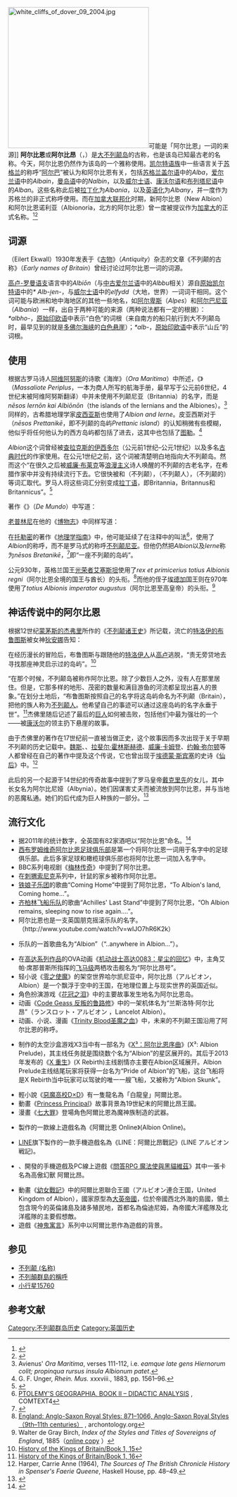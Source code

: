 {{About|大不列顛島的古稱 '''Albion'''|英國[[蘇格蘭|蘇格蘭]]的商用汽車生產商'''Albion'''|亞比安}}

[[Image:white_cliffs_of_dover_09_2004.jpg|320px]]可能是「阿尔比恩」一词的来源]]
'''阿尔比恩'''或'''阿尔比昂'''（{{lang-en|Albion}}，{{lang-grc|Ἀλβίων}}）是[[大不列颠岛|大不列颠岛]]的古称，也是该岛已知最古老的名称。今天，阿尔比恩仍然作为该岛的一个雅称使用。[[凯尔特语族|凯尔特语族]]中一些语言关于[[苏格兰|苏格兰]]的称呼“[[阿尔巴_(名称)|阿尔巴]]”被认为和阿尔比恩有关，包括[[苏格兰盖尔语|苏格兰盖尔语]]中的''Alba''，[[爱尔兰语|爱尔兰语]]中的''Albain''，[[曼岛语|曼岛语]]中的''Nalbin''，以及[[威尔士语|威尔士语]]、[[康沃尔语|康沃尔语]]和[[布列塔尼语|布列塔尼语]]中的''Alban''。这些名称此后被[[拉丁语|拉丁化]]为''Albania''，以及[[英语化|英语化]]为''Albany''，并一度作为苏格兰的非正式称呼使用。而在[[加拿大联邦化|加拿大联邦化]]时期，新阿尔比恩（New Albion）和阿尔比恩诺利亚（Albionoria，北方的阿尔比恩）曾一度被提议作为[[加拿大|加拿大]]的正式名称。<ref name="other">{{Cite web |url=http://canadaonline.about.com/od/history/a/namecanada.htm |title=How Canada Got Its Name - Origin of the Name Canada<!-- Bot generated title --> |access-date=2013-06-08 |archive-date=2010-12-07 |archive-url=https://web.archive.org/web/20101207073242/http://canadaonline.about.com/od/history/a/namecanada.htm |dead-url=no }}</ref><ref>{{Cite web |url=http://books.google.com/books?id=aiUZMOypNB4C&lpg=PA357&dq=Vesperia%20Canada&lr=&as_drrb_is=q&as_minm_is=0&as_miny_is=&as_maxm_is=0&as_maxy_is=&as_brr=3&pg=PA16 |title=Naming Canada: stories about Canadian place names, Alan Rayburn |access-date=2013-06-08 |archive-date=2013-11-08 |archive-url=https://web.archive.org/web/20131108191852/http://books.google.com/books?id=aiUZMOypNB4C&lpg=PA357&dq=Vesperia%20Canada&lr=&as_drrb_is=q&as_minm_is=0&as_miny_is=&as_maxm_is=0&as_maxy_is=&as_brr=3&pg=PA16 |dead-url=no }}</ref>

==词源==
{{link-en|埃勒尔特·埃克沃尔|Eilert Ekwall}}（Eilert Ekwall）1930年发表于《[[古物_(杂志)|古物]]》（''Antiquity''）杂志的文章《不列颠的古称》（''Early names of Britain''）曾经讨论过阿尔比恩一词的词源。

[[高卢-罗曼语支|高卢-罗曼语支]]语言中的''Albiōn''（与[[中古爱尔兰语|中古爱尔兰语]]中的<i lang="mga">Albbu</i>相关）源自[[原始凯尔特语|原始凯尔特语]]中的''* Alb-i̯en-''，与[[威尔士语|威尔士语]]中的''elfydd''（大地，世界）一词词干相同。这个词可能与欧洲和地中海地区的其他一些地名，如[[阿尔卑斯|阿尔卑斯]]（''Alpes''）和[[阿尔巴尼亚|阿尔巴尼亚]]（''Albania''）一样，出自于两种可能的来源（两种说法都有一定的根据）：''*albho-''，[[原始印欧语|原始印欧语]]中表示“白色”的词根（来自南方的船只航行到大不列颠岛时，最早见到的就是[[多佛尔海峡|多佛尔海峡]]的[[多佛尔白色悬崖|白色悬崖]]）；''*alb-''，[[原始印欧语|原始印欧语]]中表示“山丘”的词根。

==使用==
根据古罗马诗人[[阿维阿努斯|阿维阿努斯]]的诗歌《海岸》（''Ora Maritima''）中所述，《{{link-en|玛萨利奥特·伯里浦鲁斯|Massaliote Periplus}}》（''Massaliote Periplus''，一本为商人所写的航海手册，最早写于公元前6世纪，4世纪末被阿维阿努斯翻译）中并未使用不列颠尼亚（Britannia）的名字，而是''nēsos Iernōn kai Albiōnōn''（the islands of the Iernians and the Albiones）。<ref>Avienus' ''Ora Maritima'', verses 111-112, i.e. ''eamque late gens Hiernorum colit; propinqua rursus insula Albionum patet''.</ref>同样的，古希腊地理学家[[皮西亚斯|皮西亚斯]]也使用了''Albion and Ierne''。皮亚西斯对于{{lang|el|νῆσος Πρεττανική}}（''nēsos Prettanikē''，即不列颠的岛屿''Prettanic island''）的认知稍微有些模糊，他似乎将任何他认为的西方岛屿都包括了进去，这其中也包括了[[图勒|图勒]]。<ref>G. F. Unger, ''Rhein. Mus.'' xxxviii., 1883, pp. 1561–96.</ref>

''Albion''这个词曾经被[[哈拉克斯的伊西多尔|查拉克斯的伊西多尔]]（公元前1世纪–公元1世纪）以及多名[[古典时代|古典时代]]的作家使用。在公元1世纪之前，这个词被清楚明白地指向大不列颠岛。然而这个“在很久之后被[[威廉·布莱克|威廉·布莱克]]等[[浪漫主义|浪漫主义]]诗人唤醒的不列颠的古老名字，在希腊作家中并没有持续流行下去。它很快被{{lang|el|Πρεττανία}}和{{lang|el|Βρεττανία}}（不列颠），{{lang|el|Βρεττανός}}（不列颠人），{{lang|el|Βρεττανικός}}（不列颠的）等词汇取代。罗马人将这些词汇分别变成[[拉丁语|拉丁语]]，即Britannia，Britannus和Britannicus”。<ref name=snyder>{{cite book
  | last = Snyder
  | first = Christopher A.
  | title = The Britons
  | url = https://archive.org/details/britons00snyd
  | publisher = Blackwell Publishing
  | year = 2003
  | page = [https://archive.org/details/britons00snyd/page/12 12]
  | isbn = 0-631-22260-X }}</ref> 

{{link-en|伪亚里士多德|Pseudo-Aristotle}}著作《{{link-en|宇宙论 (亚里士多德)|On the Universe|宇宙论}}》（''De Mundo''）中写道：
{{Quote|{{lang|el|Ἐν τούτῳ γε μὴν νῆσοι μέγισται τυγχάνουσιν οὖσαι δύο, Βρεττανικαὶ λεγόμεναι, Ἀλβίων καὶ Ἰέρνη}}

en toutoi ge men nesoi megistoi tynchanousin ousai dyo, Brettanikai legomenai, Albion kai Ierne

其中有两座较大的岛屿，被称作不列颠群岛，其中一座为阿尔比恩（Albion），另一座为爱尔尼（Ierne）。<ref name=ArOntheCosmos>{{cite book|last=Aristotle or Pseudo-Aristotle|coauthors=E. S. Forster (translator), D. J. Furley (translator)|title=On Sophistical Refutations. On Coming-to-be and Passing Away. On the Cosmos.|url=http://ia600300.us.archive.org/13/items/onsophisticalref00arisuoft/onsophisticalref00arisuoft.djvu|publisher = William Heinemann LTD, Harvard University Press|chapter=On the Cosmos, 393b12|pages=360-361}} at the Open Library Project.</ref>}}

[[老普林尼|老普林尼]]在他的《[[博物志_(老普林尼)|博物志]]》中同样写道：
{{Quote|这座岛自己的名字是阿尔比恩，而整个群岛在此后被我们略成为不列颠尼亚（Britanniae）。<ref name=PlinyE(4.41)>Pliny the Elder's ''Naturalis Historia'' Book IV. Chapter XLI 
[http://www.perseus.tufts.edu/hopper/text?doc=Plin.+Nat.+4.41&fromdoc=Perseus%3Atext%3A1999.02.0138 Latin text] {{Wayback|url=http://www.perseus.tufts.edu/hopper/text?doc=Plin.+Nat.+4.41&fromdoc=Perseus%3Atext%3A1999.02.0138 |date=20140719014628 }} and
[http://www.perseus.tufts.edu/hopper/text?doc=Perseus%3Atext%3A1999.02.0137%3Abook%3D4%3Achapter%3D30 English translation] {{Wayback|url=http://www.perseus.tufts.edu/hopper/text?doc=Perseus%3Atext%3A1999.02.0137%3Abook%3D4%3Achapter%3D30 |date=20130517035441 }}
at the [[Perseus_Project|Perseus Project]].  See also [http://www.archive.org/stream/plinysnaturalhis00plinrich#page/n245/mode/2up Pliny's Natural history. In thirty-seven books] at the [[Internet_Archive|Internet Archive]].</ref><ref name=BritanniaeLewisShort>Charlton T. Lewis, Charles Short, [http://www.perseus.tufts.edu/hopper/text?doc=Perseus%3Atext%3A1999.04.0059%3Aentry%3DBritanni A Latin Dictionary, lemma ''Britanni''] {{Wayback|url=http://www.perseus.tufts.edu/hopper/text?doc=Perseus%3Atext%3A1999.04.0059%3Aentry%3DBritanni |date=20160305073044 }} II.A  at the [[Perseus_Project|Perseus Project]].</ref>}}

在[[托勒密|托勒密]]的著作《[[地理学指南|地理学指南]]》中，他可能延续了{{link-en|泰尔的马里努斯|Marinus of Tyre}}在注释中的叫法<ref>[http://www.reshistoriaeantiqua.co.uk/Ptolcomm4.html PTOLEMY'S GEOGRAPHIA, BOOK II – DIDACTIC ANALYSIS] {{Wayback|url=http://www.reshistoriaeantiqua.co.uk/Ptolcomm4.html |date=20110727123635 }}, COMTEXT4</ref>，使用了''Albion''的称呼，而不是罗马式的称呼[[不列颠尼亚|不列颠尼亚]]。但他仍然把''Albion''以及''Ierne''称为''nēsos Bretanikē''，<ref>{{cite book|title=Claudii Ptolemaei Geographia|author=Claudius Ptolemy|authorlink=Ptolemy|editor1-last=Nobbe|editor1-first=Carolus Fridericus Augustus|publisher=sumptibus et typis Caroli Tauchnitii|location=Leipzig|date=1843|volume=vol.1|url=http://www.wilbourhall.org/pdfs/ptolemy/Claudii_Ptolemaei_GeographiaVOL_I.pdf|page=59|chapter=index of book II|access-date=2013-06-08|archive-date=2013-12-08|archive-url=https://web.archive.org/web/20131208193809/http://wilbourhall.org/pdfs/ptolemy/Claudii_Ptolemaei_GeographiaVOL_I.pdf|dead-url=no}}</ref>即“一座不列颠的岛屿”。

公元930年，英格兰国王[[光荣者艾塞斯坦|光荣者艾塞斯坦]]使用了''rex et primicerius totius Albionis regni''（阿尔比恩全境的国王与酋长）的头衔。<ref>[http://www.archontology.org/nations/uk/england/anglosaxon/01_kingstyle_0871.php England: Anglo-Saxon Royal Styles: 871–1066, Anglo-Saxon Royal Styles（9th–11th centuries）] {{Wayback|url=http://www.archontology.org/nations/uk/england/anglosaxon/01_kingstyle_0871.php |date=20100927063337 }}, archontology.org</ref>而他的侄子[[埃德加|埃德加]]国王则在970年使用了''totius Albionis imperator augustus''（阿尔比恩至高皇帝）的头衔。<ref>Walter de Gray Birch, ''Index of the Styles and Titles of Sovereigns of England'', 1885（[http://195.220.134.232/numerisation/tires-a-part-www-nb/0000005547609.pdf online copy] {{Wayback|url=http://195.220.134.232/numerisation/tires-a-part-www-nb/0000005547609.pdf |date=20120323093538 }}）</ref>

==神话传说中的阿尔比恩==
根据12世纪[[蒙茅斯的杰弗里|蒙茅斯的杰弗里]]所作的《[[不列颠诸王史|不列颠诸王史]]》所记载，流亡的[[特洛伊的布鲁图斯|特洛伊的布鲁图斯]]被女神[[狄安娜|狄安娜]]告知：
{{Quote|“布鲁图斯，向着太阳的方向一直往前，穿过高卢，海中有一座岛屿，那里曾被巨人占领，现在已无人居住，正等着你和族人前往。时间将会证明，那里是你和你的族人适宜的居所；对于你的后代来说，它将是另一座特洛伊。一个源自你的祖先的伟大民族将再那里诞生，整个世界都会臣服在他们脚下。”<ref>[[s:History_of_the_Kings_of_Britain/Book_1#11|History of the Kings of Britain/Books 1, 11]]</ref>}}

在经历漫长的冒险后，布鲁图斯与跟随他的[[特洛伊|特洛伊人]]从[[高卢|高卢]]逃脱，“责无旁贷地去寻找那座神灵启示过的岛屿”。<ref>[[s:History_of_the_Kings_of_Britain/Book_1#15|History of the Kings of Britain/Book 1, 15]]</ref> 

“在那个时候，不列颠岛被称作阿尔比恩。除了少数巨人之外，没有人在那里居住。但是，它那多样的地形、茂密的数量和满目游鱼的河流都呈现出喜人的景象。”在划分土地后，“布鲁图斯按照自己的名字将这岛屿命名为不列颠（Britain），把他的族人称为[[不列颠人|不列颠人]]。他希望自己的事迹可以通过这座岛屿的名字永垂于世”。<ref>[[s:History_of_the_Kings_of_Britain/Book_1#16|History of the Kings of Britain/Book 1, 16]]</ref>杰佛里随后记述了最后的[[巨人|巨人]]如何被击败，包括他们中最为强壮的一个——{{link-en|戈格马戈格|Gogmagog (folklore)}}被[[康沃尔|康沃尔]]的领主{{link-en|康林纽斯|Corineus}}扔下悬崖的故事。

由于杰佛里的著作在17世纪前一直被当做正史，这个故事因而多次出现于关于早期不列颠的历史记载中。[[魏斯_(诗人)|魏斯]]、{{link-en|雷亚孟|Layamon}}、[[拉斐尔·霍林斯赫德|拉斐尔·霍林斯赫德]]、[[威廉·卡姆登|威廉·卡姆登]]、[[约翰·弥尔顿|约翰·弥尔顿]]等人都曾经在自己的著作中提及这个传说，它也曾出现于[[埃德蒙·斯宾塞|埃德蒙·斯宾塞]]的史诗《[[仙后|仙后]]》中。<ref>Harper, Carrie Anne (1964), ''The Sources of The British Chronicle History in Spenser's Faerie Queene'', Haskell House, pp. 48–49.</ref>

此后的另一个起源于14世纪的传奇故事中提到了罗马皇帝[[戴克里先|戴克里先]]的女儿，其中长女名为阿尔比尼娅（Albynia）。她们因谋害丈夫而被流放到阿尔比恩，并与当地的恶魔私通。她们的后代成为巨人种族的一部分。<ref>{{Cite web |url=http://www.sebsteph.com/Professional/sebsportfolio/journals/albion/research.htm |title=Albion: The Foundation Myth of Britain as the Cultural Embodiment of the British Soul |access-date=2013-06-08 |archive-url=https://web.archive.org/web/20120313145716/http://www.sebsteph.com/Professional/sebsportfolio/journals/albion/research.htm |archive-date=2012-03-13 |dead-url=yes }}</ref>

==流行文化==

* 据2011年的统计数字，全英国有82家酒吧以“阿尔比恩”命名。<ref>{{Cite web |url=http://www.dailymail.co.uk/home/moslive/article-1374494/Red-Lion-White-Hart-Most-popular-pub-names-England.html |title=Daily Mail 14 April 2011: "A thousand rather popular pubs..." |access-date=2013-06-08 |archive-date=2020-11-11 |archive-url=https://web.archive.org/web/20201111193321/https://www.dailymail.co.uk/home/moslive/article-1374494/Red-Lion-White-Hart-Most-popular-pub-names-England.html |dead-url=no }}</ref>
* [[西布罗姆维奇足球俱乐部|西布罗姆维奇阿尔比恩足球俱乐部]]是第一个将阿尔比恩一词用于名字中的足球俱乐部。此后多家足球和橄榄球俱乐部也将阿尔比恩一词加入名字中。
* BBC系列电视剧《[[梅林传奇|梅林传奇]]》中提到了阿尔比恩。
* 在[[刺猬索尼克|刺猬索尼克]]系列中，针鼠的家乡被称作阿尔比恩。
* [[铁娘子乐团|铁娘子乐团]]的歌曲“Coming Home”中提到了阿尔比恩，“To Albion's land, Coming home...”。
* [[齐柏林飞船_(乐团)|齐柏林飞船乐队]]的歌曲“Achilles' Last Stand”中提到了阿尔比恩，“Oh Albion remains, sleeping now to rise again....”。
* 阿尔比恩也是一支英国朋克摇滚乐队的名字。（http://www.youtube.com/watch?v=wIJO7hR6K2k） {{Wayback|url=http://www.youtube.com/watch?v=wIJO7hR6K2k%EF%BC%89 |date=20190713100821 }}
* {{link-en|Babyshambles|Babyshambles}}乐队的一首歌曲名为“Albion”（“..anywhere in Albion...”）。
* 在[[高达系列作品|高达系列作品]]的OVA动画《[[机动战士高达0083：星尘的回忆|机动战士高达0083：星尘的回忆]]》中，主角艾帕·席那普斯所指挥的[[飞马级|飞马级]]两栖攻击舰名为“阿尔比昂号”。
* 轻小说《[[零之使魔|零之使魔]]》的架空世界哈尔凯尼亚中，阿尔比昂（アルビオン，Albion）是一个飘浮于空中的王国，在地理位置上与现实世界的英国近似。
* 角色扮演游戏《[[花冠之泪|花冠之泪]]》中的主要故事发生地名为阿尔比恩岛。
* 动画《[[Code_Geass_反叛的鲁路修|Code Geass 反叛的鲁路修]]》中的一架机体名为“兰斯洛特·阿尔比昂”（ランスロット・アルビオン ，Lancelot Albion）。
* 动画、小说、漫画《[[聖魔之血|Trinity Blood圣魔之血]]》中，未来的不列颠王国沿用了阿尔比恩的称呼。
* {{link-en|Egosoft|Egosoft}}制作的太空沙盒游戏X3当中有一部名为《[[X³：阿尔比恩序曲|X³：阿尔比恩序曲]]》(X³: Albion Prelude)，其主线任务就是围绕数个名为“Albion”的星区展开的。其后于2013年发布的《[[X_重生|X 重生]]》(X Rebirth)主线剧情亦主要在Albion区域展开。Albion Prelude主线结尾玩家将获得一台名为“Pride of Albion”的飞船，这台飞船将是X Rebirth当中玩家可以驾驶的唯一一艘飞船，又被称为“Albion Skunk”。
* 輕小說《[[惡魔高校D×D|惡魔高校D×D]]》有一隻龍名為「白龍皇」阿爾比恩。
* 動畫《[[Princess_Principal|Princess Principal]]》故事背景為19世紀末的阿爾比昂王國。
* 漫畫《[[七大罪|七大罪]]》登場角色阿爾比恩為魔神族制造的武器。
* {{link-jp|Sandbox Interactive|Sandbox Interactive}}製作的一款線上遊戲名為《阿爾比恩 Online》(Albion Online)。
* [[LINE|LINE]]旗下製作的一款手機遊戲名為《LINE：阿爾比昂戰記》(LINE アルビオン戦記)。
* {{link-jp|Colopl|コロプラ}}、{{link-jp|Core Edge|コアエッジ}}開發的手機遊戲及PC線上遊戲《[[問答RPG_魔法使與黑貓維茲|問答RPG 魔法使與黑貓維茲]]》其中一張卡名為高傲幻獸 阿爾比昂。
* 動畫《[[幼女戰記|幼女戰記]]》中的阿爾比恩聯合王國（アルビオン連合王国，United Kingdom of Albion），國家原型為[[大英帝國|大英帝國]]，位於帝國西北外海的島國，領土包含現今的英倫諸島及諸多殖民地，首都名為倫迪尼姆，為帝國大洋艦隊及北洋艦隊的主要假想敵。
* 遊戲《[[神鬼寓言|神鬼寓言]]》系列中以阿爾比恩作為遊戲的背景。

==参见==
*[[不列颠_(名称)|不列颠 (名称)]]
*[[不列顛群島的稱呼|不列顛群島的稱呼]]
*[[小行星15760|小行星15760]]

== 参考文献 ==
{{Reflist|30em}}

[[Category:不列颠群岛历史|Category:不列颠群岛历史]]
[[Category:英国历史|Category:英国历史]]